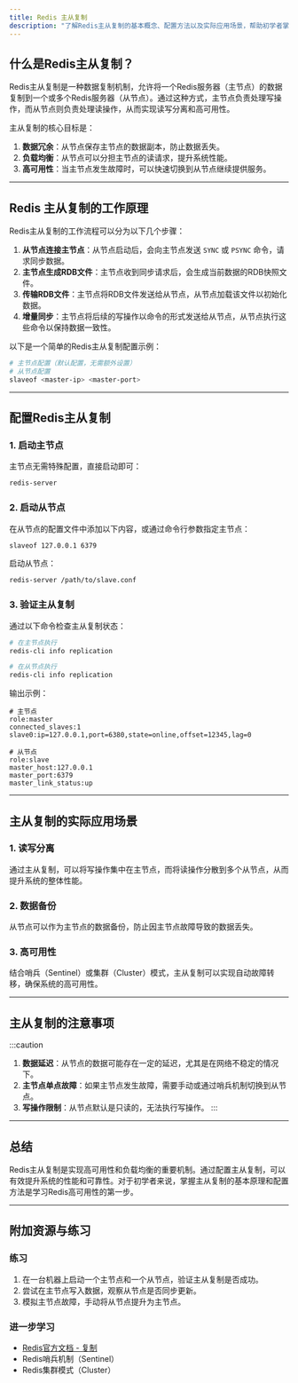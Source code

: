 ```yaml
---
title: Redis 主从复制
description: "了解Redis主从复制的基本概念、配置方法以及实际应用场景，帮助初学者掌握Redis高可用性的实现方式。"
---
```


## 什么是Redis主从复制？

Redis主从复制是一种数据复制机制，允许将一个Redis服务器（主节点）的数据复制到一个或多个Redis服务器（从节点）。通过这种方式，主节点负责处理写操作，而从节点则负责处理读操作，从而实现读写分离和高可用性。

主从复制的核心目标是：
1. **数据冗余**：从节点保存主节点的数据副本，防止数据丢失。
2. **负载均衡**：从节点可以分担主节点的读请求，提升系统性能。
3. **高可用性**：当主节点发生故障时，可以快速切换到从节点继续提供服务。

---

## Redis 主从复制的工作原理

Redis主从复制的工作流程可以分为以下几个步骤：

1. **从节点连接主节点**：从节点启动后，会向主节点发送 `SYNC` 或 `PSYNC` 命令，请求同步数据。
2. **主节点生成RDB文件**：主节点收到同步请求后，会生成当前数据的RDB快照文件。
3. **传输RDB文件**：主节点将RDB文件发送给从节点，从节点加载该文件以初始化数据。
4. **增量同步**：主节点将后续的写操作以命令的形式发送给从节点，从节点执行这些命令以保持数据一致性。

以下是一个简单的Redis主从复制配置示例：

```bash
# 主节点配置（默认配置，无需额外设置）
# 从节点配置
slaveof <master-ip> <master-port>
```

---

## 配置Redis主从复制

### 1. 启动主节点
主节点无需特殊配置，直接启动即可：

```bash
redis-server
```

### 2. 启动从节点
在从节点的配置文件中添加以下内容，或通过命令行参数指定主节点：

```bash
slaveof 127.0.0.1 6379
```

启动从节点：

```bash
redis-server /path/to/slave.conf
```

### 3. 验证主从复制
通过以下命令检查主从复制状态：

```bash
# 在主节点执行
redis-cli info replication

# 在从节点执行
redis-cli info replication
```

输出示例：

```plaintext
# 主节点
role:master
connected_slaves:1
slave0:ip=127.0.0.1,port=6380,state=online,offset=12345,lag=0

# 从节点
role:slave
master_host:127.0.0.1
master_port:6379
master_link_status:up
```

---

## 主从复制的实际应用场景

### 1. 读写分离
通过主从复制，可以将写操作集中在主节点，而将读操作分散到多个从节点，从而提升系统的整体性能。

### 2. 数据备份
从节点可以作为主节点的数据备份，防止因主节点故障导致的数据丢失。

### 3. 高可用性
结合哨兵（Sentinel）或集群（Cluster）模式，主从复制可以实现自动故障转移，确保系统的高可用性。

---

## 主从复制的注意事项

:::caution
1. **数据延迟**：从节点的数据可能存在一定的延迟，尤其是在网络不稳定的情况下。
2. **主节点单点故障**：如果主节点发生故障，需要手动或通过哨兵机制切换到从节点。
3. **写操作限制**：从节点默认是只读的，无法执行写操作。
:::

---

## 总结

Redis主从复制是实现高可用性和负载均衡的重要机制。通过配置主从复制，可以有效提升系统的性能和可靠性。对于初学者来说，掌握主从复制的基本原理和配置方法是学习Redis高可用性的第一步。

---

## 附加资源与练习

### 练习
1. 在一台机器上启动一个主节点和一个从节点，验证主从复制是否成功。
2. 尝试在主节点写入数据，观察从节点是否同步更新。
3. 模拟主节点故障，手动将从节点提升为主节点。

### 进一步学习
- [Redis官方文档 - 复制](https://redis.io/topics/replication)
- Redis哨兵机制（Sentinel）
- Redis集群模式（Cluster）